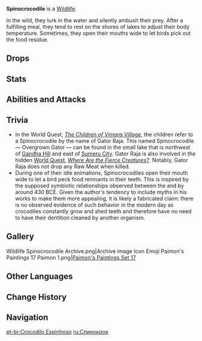 {{Wildlife Infobox
|type     = Wildlife
|image    = <gallery>
Wildlife Spinocrocodile Icon.png|Icon
Wildlife Spinocrocodile Wild.png|Screenshot
</gallery>
|family   = Beasts
|location = [[Sumeru]]
|group    = 
}}
{{Description|An ancient life form that dwells in the lake swamp. Ferocious by nature, it will attack from underwater.<br />Its evolutionary history in this land precedes even the advent of Sumeru's forest. In the age when gods with beast's faces still had dominion over the world, these creatures were worshiped as gods by humans. Even today, the desert dwellers see their spiny red crowns as relics of ancient deities.|[[Archive]]}}
'''Spinocrocodile''' is a [[Wildlife]].

In the wild, they lurk in the water and silently ambush their prey. After a fulfilling meal, they tend to rest on the shores of lakes to adjust their body temperature. Sometimes, they open their mouths wide to let birds pick out the food residue.

==Drops==
{{Card|Raw Meat|3}}

==Stats==
{{Enemy Stats
|hp_ratio = 0.8
|atk_ratio = 0.8
}}

==Abilities and Attacks==
{{Enemy Attacks
|name_1      = Bite
|desc_1      = Charges at the player with its mouth open and bites, dealing '''100% ATK''' as {{Color|Physical DMG}}.

|name_2      = Tail
|desc_2      = Turns around and attacks the player with its tail, dealing '''100% ATK''' as {{Color|Physical DMG}}.
}}

==Trivia==
* In the World Quest, ''[[The Children of Vimara Village]]'', the children refer to a Spinocrocodile by the name of Gator Raja. This named Spinocrocodile &mdash; Overgrown Gator &mdash; can be found in the small lake that is northwest of [[Gandha Hill]] and east of [[Sumeru City]]. Gator Raja is also involved in the hidden [[World Quest]], ''[[Where Are the Fierce Creatures?]]''. Notably, Gator Raja does not drop any Raw Meat when killed.
* During one of their idle animations, Spinocrocodiles open their mouth wide to let a bird peck food remnants in their teeth. This is inspired by the supposed symbiotic relationships observed between the {{w|Nile crocodile}} and {{w|Egyptian plover}} by {{w|Erodotus}} around 430 BCE. Given the author's tendency to include myths in his works to make them more appealing, it is likely a fabricated claim: there is no observed evidence of such behavior in the modern day as crocodiles constantly grow and shed teeth and therefore have no need to have their dentition cleaned by another organism.

==Gallery==
<gallery>
Wildlife Spinocrocodile Archive.png|Archive image
Icon Emoji Paimon's Paintings 17 Paimon 1.png|[[HoYoLAB/Paimon's Paintings#Set 17|Paimon's Paintings Set 17]]
</gallery>

==Other Languages==
{{Other Languages
|en      = Spinocrocodile
|zhs     = 棘冠鳄
|zhs_rm  = Jíguān È
|zht     = 棘冠鱷
|zht_rm  = Jíguān È
|zh_tl   = Thorn-Crowned Crocodilian
|ja      = スピノクロコ
|ja_rm   = Supino Kuroko
|ja_tl   = Spino-Croco
|ko      = 가시{{tt|관|冠}} {{tt|악어|鱷魚}}
|ko_rm   = Gasigwan Ak'eo
|ko_tl   = Thorn Crown Crocodile
|es      = Espinodrilo
|es_tl   = Spinodile
|fr      = Épinocroc
|fr_tl   = Thornocroc
|ru      = Спинокрок
|ru_tl   = Spinocroc
|th      = Spinocrocodile
|vi      = Cá Sấu Gai
|vi_tl   = Thorny Crocodile
|de      = Stachelkrokodil
|de_tl   = Barb-Crocodile
|id      = Spinocrocodile
|pt      = Crocodilo Espinhoso
|pt_tl   = Thorny Crocodile
|tr      = Dikenli Timsah
|tr_tl   = 
|it      = Spinodrillo
|it_tl   = 
}}

==Change History==
{{Change History|3.0}}

==Navigation==
{{Wildlife Navbox}}
{{Enemy Navbox|Special}}

[[pt-br:Crocodilo Espinhoso]]
[[ru:Спинокрок]]